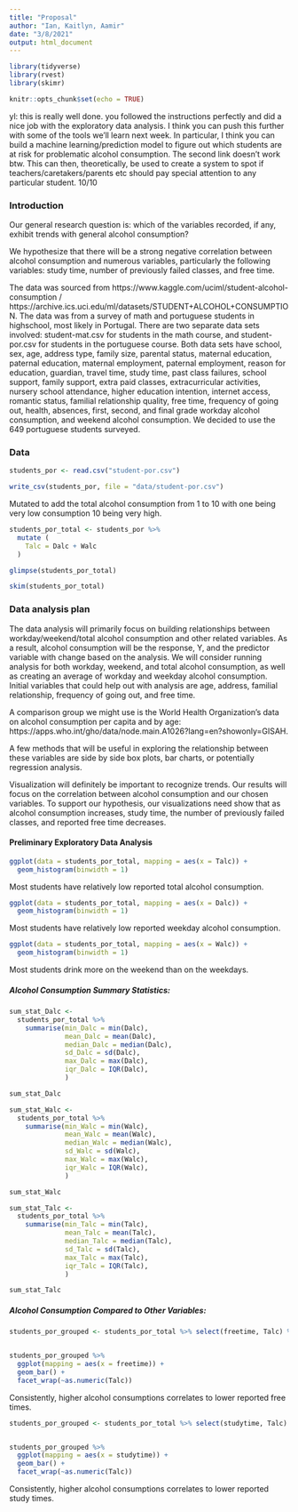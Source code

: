 ```yaml
---
title: "Proposal"
author: "Ian, Kaitlyn, Aamir"
date: "3/8/2021"
output: html_document
---
```


```r
library(tidyverse)
library(rvest)
library(skimr)
```

```r
knitr::opts_chunk$set(echo = TRUE)
```

yl: this is really well done. you followed the instructions perfectly and did a nice job with the exploratory data analysis. I think you can push this further with some of the tools we'll learn next week. In particular, I think you can build a machine learning/prediction model to figure out which students are at risk for problematic alcohol consumption. The second link doesn't work btw. This can then, theoretically, be used to create a system to spot if teachers/caretakers/parents etc should pay special attention to any particular student. 
10/10


### Introduction

Our general research question is: which of the variables recorded, if any, exhibit trends with general alcohol consumption?

We hypothesize that there will be a strong negative correlation between alcohol consumption and numerous variables, particularly the following variables: study time, number of previously failed classes, and free time.     
 
The data was sourced from https://www.kaggle.com/uciml/student-alcohol-consumption / https://archive.ics.uci.edu/ml/datasets/STUDENT+ALCOHOL+CONSUMPTION. The data was from a survey of math and portuguese students in highschool, most likely in Portugal. There are two separate data sets involved: student-mat.csv for students in the math course, and student-por.csv for students in the portuguese course. Both data sets have school, sex, age, address type, family size, parental status, maternal education, paternal education, maternal employment, paternal employment, reason for education, guardian, travel time, study time, past class failures, school support, family support, extra paid classes, extracurricular activities, nursery school attendance, higher education intention, internet access, romantic status, familial relationship quality, free time, frequency of going out, health, absences, first, second, and final grade workday alcohol consumption, and weekend alcohol consumption. We decided to use the 649 portuguese students surveyed. 

### Data

```r
students_por <- read.csv("student-por.csv")

write_csv(students_por, file = "data/student-por.csv")
```

Mutated to add the total alcohol consumption from 1 to 10 with one being very low consumption 10 being very high. 
``` r
students_por_total <- students_por %>%
  mutate (
    Talc = Dalc + Walc
  )
```

```r
glimpse(students_por_total)

skim(students_por_total)
```

### Data analysis plan
 
The data analysis will primarily focus on building relationships between workday/weekend/total alcohol consumption and other related variables. As a result, alcohol consumption will be the response, Y, and the predictor variable with change based on the analysis. We will consider running analysis for both workday, weekend, and total alcohol consumption, as well as creating an average of workday and weekday alcohol consumption. Initial variables that could help out with analysis are age, address, familial relationship, frequency of going out, and free time.
 
A comparison group we might use is the World Health Organization’s data on alcohol consumption per capita and by age: https://apps.who.int/gho/data/node.main.A1026?lang=en?showonly=GISAH. 

A few methods that will be useful in exploring the relationship between these variables are side by side box  plots, bar charts,  or potentially regression analysis.

Visualization will definitely be important to recognize trends. Our results will focus on the correlation between alcohol consumption and our chosen variables. To support our hypothesis, our visualizations need show that as alcohol consumption increases, study time, the number of previously failed classes, and reported free time decreases.

#### Preliminary Exploratory Data Analysis

```r
ggplot(data = students_por_total, mapping = aes(x = Talc)) +
  geom_histogram(binwidth = 1)
```
Most students have relatively low reported total alcohol consumption. 

```r
ggplot(data = students_por_total, mapping = aes(x = Dalc)) +
  geom_histogram(binwidth = 1)
```
Most students have relatively low reported weekday alcohol consumption. 

```r
ggplot(data = students_por_total, mapping = aes(x = Walc)) +
  geom_histogram(binwidth = 1)
```
Most students drink more on the weekend than on the weekdays. 

##### Alcohol Consumption Summary Statistics: 
``` r
sum_stat_Dalc <-
  students_por_total %>%
    summarise(min_Dalc = min(Dalc),
              mean_Dalc = mean(Dalc),
              median_Dalc = median(Dalc),
              sd_Dalc = sd(Dalc),
              max_Dalc = max(Dalc),
              iqr_Dalc = IQR(Dalc),
              )

sum_stat_Dalc

sum_stat_Walc <-
  students_por_total %>%
    summarise(min_Walc = min(Walc),
              mean_Walc = mean(Walc),
              median_Walc = median(Walc),
              sd_Walc = sd(Walc),
              max_Walc = max(Walc),
              iqr_Walc = IQR(Walc),
              )

sum_stat_Walc

sum_stat_Talc <-
  students_por_total %>%
    summarise(min_Talc = min(Talc),
              mean_Talc = mean(Talc),
              median_Talc = median(Talc),
              sd_Talc = sd(Talc),
              max_Talc = max(Talc),
              iqr_Talc = IQR(Talc),
              )

sum_stat_Talc

```

##### Alcohol Consumption Compared to Other Variables: 
```r
students_por_grouped <- students_por_total %>% select(freetime, Talc) %>% group_by(Talc) 


students_por_grouped %>%
  ggplot(mapping = aes(x = freetime)) +    
  geom_bar() + 
  facet_wrap(~as.numeric(Talc))
```
Consistently, higher alcohol consumptions correlates to lower reported free times. 

```r
students_por_grouped <- students_por_total %>% select(studytime, Talc) %>% group_by(Talc) 


students_por_grouped %>%
  ggplot(mapping = aes(x = studytime)) +    
  geom_bar() + 
  facet_wrap(~as.numeric(Talc))
```
Consistently, higher alcohol consumptions correlates to lower reported study times. 
